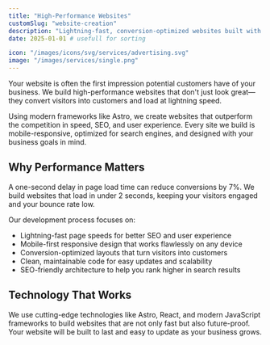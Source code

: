 ```yaml
---
title: "High-Performance Websites"
customSlug: "website-creation"
description: "Lightning-fast, conversion-optimized websites built with cutting-edge technology like Astro to give your business a competitive edge"
date: 2025-01-01 # usefull for sorting

icon: "/images/icons/svg/services/advertising.svg"
image: "/images/services/single.png"
---
```


Your website is often the first impression potential customers have of your business. We build high-performance websites that don't just look great—they convert visitors into customers and load at lightning speed.

Using modern frameworks like Astro, we create websites that outperform the competition in speed, SEO, and user experience. Every site we build is mobile-responsive, optimized for search engines, and designed with your business goals in mind.

## Why Performance Matters

A one-second delay in page load time can reduce conversions by 7%. We build websites that load in under 2 seconds, keeping your visitors engaged and your bounce rate low.

Our development process focuses on:
- Lightning-fast page speeds for better SEO and user experience
- Mobile-first responsive design that works flawlessly on any device
- Conversion-optimized layouts that turn visitors into customers
- Clean, maintainable code for easy updates and scalability
- SEO-friendly architecture to help you rank higher in search results

## Technology That Works

We use cutting-edge technologies like Astro, React, and modern JavaScript frameworks to build websites that are not only fast but also future-proof. Your website will be built to last and easy to update as your business grows.
